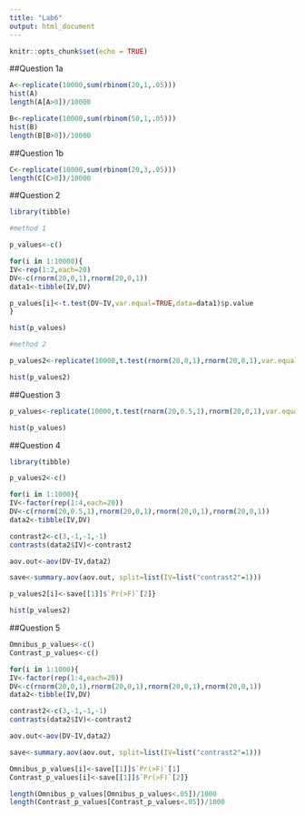 ```yaml
---
title: "Lab6"
output: html_document
---
```


```r
knitr::opts_chunk$set(echo = TRUE)
```

##Question 1a
```r

A<-replicate(10000,sum(rbinom(20,1,.05)))
hist(A)
length(A[A>0])/10000

B<-replicate(10000,sum(rbinom(50,1,.05)))
hist(B)
length(B[B>0])/10000

```

##Question 1b

```r

C<-replicate(10000,sum(rbinom(20,3,.05)))
length(C[C>0])/10000

```

##Question 2
```r
library(tibble)

#method 1

p_values<-c()

for(i in 1:10000){
IV<-rep(1:2,each=20)
DV<-c(rnorm(20,0,1),rnorm(20,0,1))
data1<-tibble(IV,DV)

p_values[i]<-t.test(DV~IV,var.equal=TRUE,data=data1)$p.value
}

hist(p_values)

#method 2

p_values2<-replicate(10000,t.test(rnorm(20,0,1),rnorm(20,0,1),var.equal=TRUE)$p.value)

hist(p_values2)
```

##Question 3
```r

p_values<-replicate(10000,t.test(rnorm(20,0.5,1),rnorm(20,0,1),var.equal=TRUE)$p.value)

hist(p_values)


```

##Question 4

```r
library(tibble)

p_values2<-c()

for(i in 1:1000){
IV<-factor(rep(1:4,each=20))
DV<-c(rnorm(20,0.5,1),rnorm(20,0,1),rnorm(20,0,1),rnorm(20,0,1))
data2<-tibble(IV,DV)

contrast2<-c(3,-1,-1,-1)
contrasts(data2$IV)<-contrast2

aov.out<-aov(DV~IV,data2)

save<-summary.aov(aov.out, split=list(IV=list("contrast2"=1)))

p_values2[i]<-save[[1]]$`Pr(>F)`[2]}

hist(p_values2)


```

##Question 5
```r

Omnibus_p_values<-c()
Contrast_p_values<-c()

for(i in 1:1000){
IV<-factor(rep(1:4,each=20))
DV<-c(rnorm(20,0,1),rnorm(20,0,1),rnorm(20,0,1),rnorm(20,0,1))
data2<-tibble(IV,DV)

contrast2<-c(3,-1,-1,-1)
contrasts(data2$IV)<-contrast2

aov.out<-aov(DV~IV,data2)

save<-summary.aov(aov.out, split=list(IV=list("contrast2"=1)))

Omnibus_p_values[i]<-save[[1]]$`Pr(>F)`[1]
Contrast_p_values[i]<-save[[1]]$`Pr(>F)`[2]}

length(Omnibus_p_values[Omnibus_p_values<.05])/1000
length(Contrast_p_values[Contrast_p_values<.05])/1000
```
